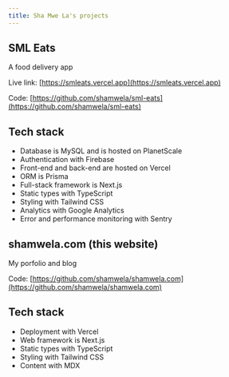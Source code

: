 ```yaml
---
title: Sha Mwe La's projects
---
```


## SML Eats

A food delivery app

Live link: [https://smleats.vercel.app](https://smleats.vercel.app)

Code: [https://github.com/shamwela/sml-eats](https://github.com/shamwela/sml-eats)

## Tech stack

- Database is MySQL and is hosted on PlanetScale
- Authentication with Firebase
- Front-end and back-end are hosted on Vercel
- ORM is Prisma
- Full-stack framework is Next.js
- Static types with TypeScript
- Styling with Tailwind CSS
- Analytics with Google Analytics
- Error and performance monitoring with Sentry

## shamwela.com (this website)

My porfolio and blog

Code: [https://github.com/shamwela/shamwela.com](https://github.com/shamwela/shamwela.com)

## Tech stack

- Deployment with Vercel
- Web framework is Next.js
- Static types with TypeScript
- Styling with Tailwind CSS
- Content with MDX
